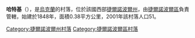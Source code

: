 {{coord|49|27|26|N|25|32|13|E|scale:30000|display=title}}

'''哈特基'''（{{lang-uk|Хатки}}），是[[烏克蘭|烏克蘭]]的村落，位於該國西部[[捷爾諾波爾州|捷爾諾波爾州]]，由[[捷爾諾波爾區|捷爾諾波爾區]]負責管轄，始建於1848年，面積0.38平方公里，2001年該村落人口51。

{{DEFAULTSORT:Хатки}}
[[Category:捷爾諾波爾州村落|Category:捷爾諾波爾州村落]]
[[Category:捷爾諾波爾區村落|Category:捷爾諾波爾區村落]]


{{Ternopil-geo-stub}}